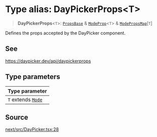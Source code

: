 # Type alias: DayPickerProps\<T\>

> **DayPickerProps**\<`T`\>: [`PropsBase`](/api/next/interfaces/PropsBase.mdx) & [`ModeProp`](/api/next/interfaces/ModeProp.mdx)\<`T`\> & [`ModePropsMap`](/api/next/interfaces/ModePropsMap.mdx)\[`T`\]

Defines the props accepted by the DayPicker component.

## See

https://daypicker.dev/api/daypickerprops

## Type parameters

| Type parameter |
| :------ |
| `T` extends [`Mode`](/api/next/type-aliases/Mode.mdx) |

## Source

[next/src/DayPicker.tsx:28](https://github.com/gpbl/react-day-picker/blob/56bfb649e/next/src/DayPicker.tsx#L28)
